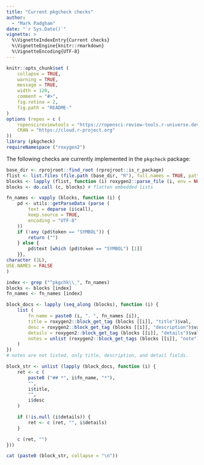 ```yaml
---
title: "Current pkgcheck checks"
author: 
  - "Mark Padgham"
date: "`r Sys.Date()`"
vignette: >
  %\VignetteIndexEntry{Current checks}
  %\VignetteEngine{knitr::rmarkdown}
  %\VignetteEncoding{UTF-8}
---
```


```r
knitr::opts_chunk$set (
    collapse = TRUE,
    warning = TRUE,
    message = TRUE,
    width = 120,
    comment = "#>",
    fig.retina = 2,
    fig.path = "README-"
)
options (repos = c (
    ropenscireviewtools = "https://ropensci-review-tools.r-universe.dev",
    CRAN = "https://cloud.r-project.org"
))
library (pkgcheck)
requireNamespace ("roxygen2")
```

The following checks are currently implemented in the `pkgcheck` package:

```r
base_dir <- rprojroot::find_root (rprojroot::is_r_package)
flist <- list.files (file.path (base_dir, "R"), full.names = TRUE, pattern = "\\.R$")
blocks <- lapply (flist, function (i) roxygen2::parse_file (i, env = NULL))
blocks <- do.call (c, blocks) # flatten embedded lists

fn_names <- vapply (blocks, function (i) {
    pd <- utils::getParseData (parse (
        text = deparse (i$call),
        keep.source = TRUE,
        encoding = "UTF-8"
    ))
    if (!any (pd$token == "SYMBOL")) {
        return ("")
    } else {
        pd$text [which (pd$token == "SYMBOL") [1]]
    }},
character (1L),
USE.NAMES = FALSE
)

index <- grep ("^pkgchk\\_", fn_names)
blocks <- blocks [index]
fn_names <- fn_names [index]

block_docs <- lapply (seq_along (blocks), function (i) {
    list (
        fn_name = paste0 (i, ". ", fn_names [i]),
        title = roxygen2::block_get_tag (blocks [[i]], "title")$val,
        desc = roxygen2::block_get_tag (blocks [[i]], "description")$val,
        details = roxygen2::block_get_tag (blocks [[i]], "details")$val,
        notes = unlist (roxygen2::block_get_tags (blocks [[i]], "note"))
    )
})
# notes are not listed, only title, description, and detail fields.

block_str <- unlist (lapply (block_docs, function (i) {
    ret <- c (
        paste0 ("## *", i$fn_name, "*"),
        "",
        i$title,
        "",
        i$desc
    )

    if (!is.null (i$details)) {
        ret <- c (ret, "", i$details)
    }

    c (ret, "")
}))

cat (paste0 (block_str, collapse = "\n"))
```
